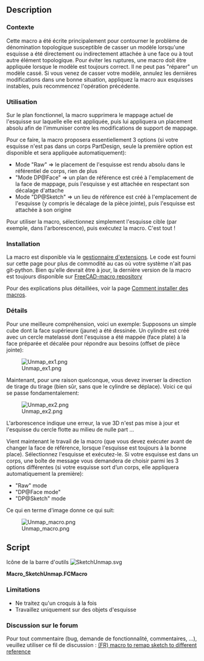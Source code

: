 <languages/>

{{Macro/fr
|Name=SketchUnmap
|Name/fr=SketchUnmap
|Icon=SketchUnmap.svg
|Description=Cette macro réinitialise un emplacement absolu de l’esquisse et crée éventuellement un plan de référence.<br/>Cette macro a été écrite principalement pour contourner le problème de dénomination topologique qui peut casser un modèle lorsqu'une esquisse a été directement ou indirectement attachée à une face ou à tout autre élément topologique.<br/>
Pour éviter les ruptures, une macro doit être appliquée lorsque le modèle est toujours correct. Elle ne peut pas "réparer" un modèle cassé. Si vous venez de casser votre modèle, annulez les dernières modifications dans une bonne situation, appliquez la macro aux esquisses instables, puis recommencez l'opération précédente.
|Author=OpenBrain
|Date=2019-06-14
|Version=0.6.2
|FCVersion=0.17 et au dessus
|Download=[https://wiki.freecad.org/images/3/34/SketchUnmap.svg Icône de la barre d'outils]
}}

==Description==

<span id="Context"></span>
===Contexte===

Cette macro a été écrite principalement pour contourner le problème de dénomination topologique susceptible de casser un modèle lorsqu'une esquisse a été directement ou indirectement attachée à une face ou à tout autre élément topologique.
Pour éviter les ruptures, une macro doit être appliquée lorsque le modèle est toujours correct. Il ne peut pas "réparer" un modèle cassé. Si vous venez de casser votre modèle, annulez les dernières modifications dans une bonne situation, appliquez la macro aux esquisses instables, puis recommencez l'opération précédente.

<span id="Usage"></span>
===Utilisation===

Sur le plan fonctionnel, la macro supprimera le mappage actuel de l'esquisse sur laquelle elle est appliquée, puis lui appliquera un placement absolu afin de l'immuniser contre les modifications de support de mappage.

Pour ce faire, la macro proposera essentiellement 3 options (si votre esquisse n'est pas dans un corps PartDesign, seule la première option est disponible et sera appliquée automatiquement):
* Mode "Raw" => le placement de l'esquisse est rendu absolu dans le référentiel de corps, rien de plus
* "Mode DP@Face" => un plan de référence est créé à l'emplacement de la face de mappage, puis l'esquisse y est attachée en respectant son décalage d'attache
* Mode "DP@Sketch" => un lieu de référence est créé à l'emplacement de l'esquisse (y compris le décalage de la pièce jointe), puis l'esquisse est attachée à son origine

Pour utiliser la macro, sélectionnez simplement l'esquisse cible (par exemple, dans l'arborescence), puis exécutez la macro. C'est tout !

===Installation===

La macro est disponible via le [[Std AddonMgr/fr|gestionnaire d'extensions]].
Le code est fourni sur cette page pour plus de commodité au cas où votre système n'ait pas git-python. Bien qu'elle devrait être à jour, la dernière version de la macro est toujours disponible sur [https://github.com/FreeCAD/FreeCAD-macros/blob/master/Information/SimpleProperties.FCMacro FreeCAD-macro repository]

Pour des explications plus détaillées, voir la page [[How to install macros/fr| Comment installer des macros]].

<span id="Details"></span>
===Détails===

Pour une meilleure compréhension, voici un exemple:
Supposons un simple cube dont la face supérieure (jaune) a été dessinée. Un cylindre est créé avec un cercle matelassé dont l'esquisse a été mappée (face plate) à la face préparée et décalée pour répondre aux besoins (offset de pièce jointe):

[[File:Unmap_ex1.png]]

Maintenant, pour une raison quelconque, vous devez inverser la direction de tirage du tirage (bien sûr, sans que le cylindre se déplace). Voici ce qui se passe fondamentalement:

[[File:Unmap_ex2.png]]

L'arborescence indique une erreur, la vue 3D n'est pas mise à jour et l'esquisse du cercle flotte au milieu de nulle part ...

Vient maintenant le travail de la macro (que vous devez exécuter avant de changer la face de référence, lorsque l'esquisse est toujours à la bonne place). Sélectionnez l'esquisse et exécutez-le. Si votre esquisse est dans un corps, une boîte de message vous demandera de choisir parmi les 3 options différentes (si votre esquisse sort d’un corps, elle appliquera automatiquement la première):

* "Raw" mode
* "DP@Face mode"
* "DP@Sketch" mode

Ce qui en terme d'image donne ce qui suit:

[[File:Unmap_macro.png]]

==Script==

Icône de la barre d'outils [[File:SketchUnmap.svg]]

'''Macro_SketchUnmap.FCMacro'''

{{MacroCode|code=
#!/usr/bin/python
#####################################
# Copyright (c) openBrain 2019
# Licensed under LGPL v2
#
# This FreeCAD macro will unmap a sketch from eg. a face and make its placement absolute in the body. It proposes 3 options (forcely the first if sketch not in a body) :
# * "Raw" mode => the sketch placement is made absolute in the body referential, nothing more
# * "DP@Face mode" => a datum plane is created where the mapping face is, then the sketch is attached to it respecting its attachment offset
# * "DP@Sketch" mode => a datum place is created where the sketch is (including attachment offset), then the sketch is attached to its origin
#
# Main use of the macro is to make design more robust to topological naming issue
#
# Version history :
# *0.6.2 : add icon (metadata)
# *0.6.1 : minor changes after PR review
# *0.6 : some typo improvement + commenting for official PR
# *0.5 : beta release
#
#####################################

__Name__ = 'SketchUnmap'
__Comment__ = 'Unmap a sketch & makes its placement absolute"'
__Author__ = 'openBrain'
__Version__ = '0.6.2'
__Date__ = '2019-06-14'
__License__ = 'LGPL v2'
__Web__ = 'https://wiki.freecad.org/Macro_SketchUnmap'
__Wiki__ = 'https://wiki.freecad.org/Macro_SketchUnmap'
__Icon__ = 'https://wiki.freecad.org/images/3/34/SketchUnmap.svg'
__Help__ = 'Select the sketch to unmap (eg. in the tree view) then run the macro'
__Status__ = 'Beta'
__Requires__ = 'FreeCAD >= 0.17'
__Communication__ = 'https://forum.freecad.org/viewtopic.php?f=22&t=36078'
#    __Files__ = ''

__dbg__ = False  #True for debugging

from PySide import QtGui

def cslM(msg): #Print message in console
    FreeCAD.Console.PrintMessage('\n')
    FreeCAD.Console.PrintMessage(msg)

def cslW(msg): #Print warning in console
    FreeCAD.Console.PrintMessage('\n')
    FreeCAD.Console.PrintWarning(msg)

def cslE(msg): #Print error in console
    FreeCAD.Console.PrintMessage('\n')
    FreeCAD.Console.PrintError(msg)

def cslD(msg): #Print debug message in console
    if __dbg__:
        FreeCAD.Console.PrintMessage('\n')
        FreeCAD.Console.PrintMessage("Debug : " + str(msg))

_0Vec_ = FreeCAD.Vector(0, 0, 0) #Shortener for null vector
_ZVec_ = FreeCAD.Vector(0, 0, 1) #Shortener for Z axis

if __dbg__:  ##Clear report view in debug mode
    FreeCADGui.getMainWindow().findChild(QtGui.QTextEdit, "Report view").clear()

cslM("Starting SketchUnmap macro")
cslD("Checking selection")

##If selection is wrong, print error message and exit
if (len(Gui.Selection.getSelection()) != 1 or str(Gui.Selection.getSelection()[0]) != '<Sketcher::SketchObject>'):
    cslE("You must select a sketch that you want to unmap (and only one) ... Exiting")
else:
    cslD("Selection OK")
    App.ActiveDocument.openTransaction("SketchUnmap") #Open transaction for undo management
    sk = Gui.Selection.getSelection()[0] #Get target sketch
    skNatPl = sk.Placement #Store placement
    skNatAO = sk.AttachmentOffset #Store attachment offset
    skInBody = False
    for obj in sk.InList: ##Check if sketch is inside a Body
        if obj.TypeId == 'PartDesign::Body':
            skInBody = True
            skBody = obj
    cslD("Sketch in a body : " + str(skInBody))
    msgb = QtGui.QMessageBox() ##Prepare the message box to choose option
    msgb.setWindowTitle("Unmap Sketch : Mode selection")
    msgb.setText("""Choose which unmapping mode you want to apply :
    Raw => the sketch placement is made absolute in the body referential, nothing more
    DP@Face => a datum plane is created where the mapping face is, then the sketch is attached to it respecting its attachment offset
    DP@Sketch => a datum place is created where the sketch is (including attachment offset), then the sketch is attached to its origin
        Click 'Cancel' to cancel operation""")
    msgb.setIcon(QtGui.QMessageBox.Question)
    rbut = msgb.addButton("Raw", QtGui.QMessageBox.AcceptRole)
    fbut = msgb.addButton("DP@Face", QtGui.QMessageBox.AcceptRole)
    sbut = msgb.addButton("DP@Sketch", QtGui.QMessageBox.AcceptRole)
    cbut = msgb.addButton("Cancel", QtGui.QMessageBox.RejectRole)
    if skInBody: #If sketch in a Body
        msgb.exec_() ##Show message box and get user choice
        msgbRep = msgb.clickedButton()
    else:
        msgbRep = rbut #Else apply raw mode automatically
    if msgbRep == rbut: #If raw mode
        sk.Support = None ##Just unmap the sketch so its placement is absolute
        sk.MapMode = 'Deactivated'
    elif msgbRep == fbut: #If DP@Face mode
        newDP = skBody.newObject('PartDesign::Plane','DP' + sk.Name) #Create a datum plane
        if sk.Label != sk.Name: ##Eventually clarify its label
            newDP.Label = 'DP' + sk.Label
        newDP.Support = None ##Plane is placed absolute
        newDP.MapMode = 'Deactivated'
        newDP.Placement = skNatPl.multiply(skNatAO.inverse()) #Plane placement is set to former face one
        sk.Support = [(newDP,'')] #Sketch is mapped to plane keeping its attachment offset
    elif  msgbRep == sbut: #If DP@Sketch mode
        newDP = skBody.newObject('PartDesign::Plane','DP' + sk.Name) #Create a datum plane
        if sk.Label != sk.Name: ##Eventually clarify its label
            newDP.Label = 'DP' + sk.Label
        newDP.Support = None ##Plane is placed absolute
        newDP.MapMode = 'Deactivated'
        newDP.Placement = skNatPl #Plane placement is set to former sketch one
        sk.Support = [(newDP,'')] ##Sketch is mapped to plane resetting its attachment offset
        sk.AttachmentOffset = App.Placement(_0Vec_, App.Rotation(_ZVec_, 0))
    App.ActiveDocument.commitTransaction() #Commit transaction for undo management
    cslM("SketchUnmap Macro ended correctly")
}}

===Limitations===

* Ne traitez qu'un croquis à la fois
* Travaillez uniquement sur des objets d'esquisse

<span id="Forum_discussion"></span>
===Discussion sur le forum ===

Pour tout commentaire (bug, demande de fonctionnalité, commentaires, ...), veuillez utiliser ce fil de discussion : [https://forum.freecad.org/viewtopic.php?f=22&t=36078 (FR) macro to remap sketch to different reference]